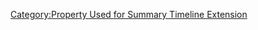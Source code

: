 {{Property
|type=Page
|inTemplates= Template:Imported KB, Template:Meeting minutes
|description= Pages related to this page
}}
[[Category:Property Used for Summary Timeline Extension]]